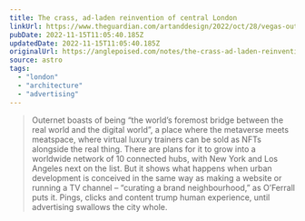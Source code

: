 ```yaml
---
title: The crass, ad-laden reinvention of central London
linkUrl: https://www.theguardian.com/artanddesign/2022/oct/28/vegas-outernet-crass-ad-laden-reinvention-central-london
pubDate: 2022-11-15T11:05:40.185Z
updatedDate: 2022-11-15T11:05:40.185Z
originalUrl: https://anglepoised.com/notes/the-crass-ad-laden-reinvention-of-central-london
source: astro
tags:
  - "london"
  - "architecture"
  - "advertising"
---
```


> Outernet boasts of being “the world’s foremost bridge between the real world and the digital world”, a place where the metaverse meets meatspace, where virtual luxury trainers can be sold as NFTs alongside the real thing. There are plans for it to grow into a worldwide network of 10 connected hubs, with New York and Los Angeles next on the list. But it shows what happens when urban development is conceived in the same way as making a website or running a TV channel – “curating a brand neighbourhood,” as O’Ferrall puts it. Pings, clicks and content trump human experience, until advertising swallows the city whole.
